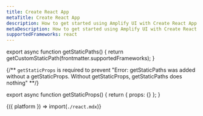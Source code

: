 ```yaml
---
title: Create React App
metaTitle: Create React App
description: How to get started using Amplify UI with Create React App
metaDescription: How to get started using Amplify UI with Create React App
supportedFrameworks: react
---
```



export async function getStaticPaths() {
  return getCustomStaticPath(frontmatter.supportedFrameworks);
}

{/** `getStaticProps` is required to prevent "Error: getStaticPaths was added without a getStaticProps. Without getStaticProps, getStaticPaths does nothing" **/}

export async function getStaticProps() {
  return { props: {} };
}

<Fragment>{({ platform }) => import(`./react.mdx`)}</Fragment>
